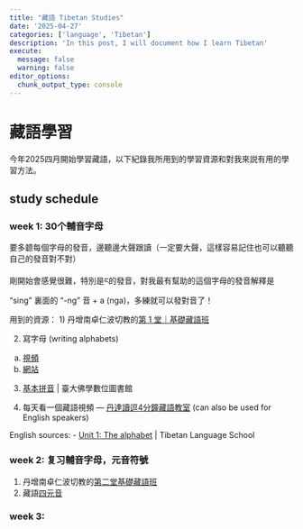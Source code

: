 ```yaml
---
title: "藏語 Tibetan Studies"
date: '2025-04-27'
categories: ['language', 'Tibetan']
description: 'In this post, I will document how I learn Tibetan'
execute: 
  message: false
  warning: false
editor_options: 
  chunk_output_type: console
---
```


# 藏語學習

今年2025四月開始學習藏語，以下紀錄我所用到的學習資源和對我來説有用的學習方法。

## study schedule

### week 1: 30个輔音字母

要多聼每個字母的發音，邊聽邊大聲跟讀（一定要大聲，這樣容易記住也可以聽聽自己的發音對不對）

剛開始會感覺很難，特別是ང的發音，對我最有幫助的這個字母的發音解釋是 "sing" 裏面的 "-ng" 音 + a (nga)，多練就可以發對音了！

用到的資源： 1) 丹增南卓仁波切教的[第 1 堂｜基礎藏語班](https://youtu.be/8_wjc-9urtk?si=450FdaXan1huZGMG)

2)  寫字母 (writing alphabets)

<!-- -->

a)  [視頻](https://youtu.be/l-NVJdo_jfs?t=366)
b)  [網站](https://web.archive.org/web/20130128174741/https://sites.google.com/site/chrisfynn2/home/tibetanscriptfonts/howtowritethetibetanscript)

<!-- -->

3)  [基本拼音](https://buddhism.lib.ntu.edu.tw/lesson/tibet/lesson_tibet02.jsp#4) \| 臺大佛學數位圖書館

4)  每天看一個藏語視頻 — [丹達讀逗4分鐘藏語教室](https://youtube.com/playlist?list=PLB3W-1GsVMGDLvdC0l8-cZPbh7blBhU6c&si=47OQF_s6UB0HoDlB) (can also be used for English speakers)

English sources: - [Unit 1: The alphabet](https://tibetanlanguage.school/learn/standard-tibetan/unit-1/) \| Tibetan Language School

### week 2: 复习輔音字母，元音符號

1)  丹增南卓仁波切教的[第二堂基礎藏語班](https://youtu.be/Gzv5tLOQTWc?si=63RcPU6YcCp17Crb)\
2)  藏語[四元音](https://youtube.com/playlist?list=PLq5rrkU-Q2F05_BEGkVlIgOJeYyyuXZ48&si=g9fPVuAmIvMZb9gb)

### week 3:
